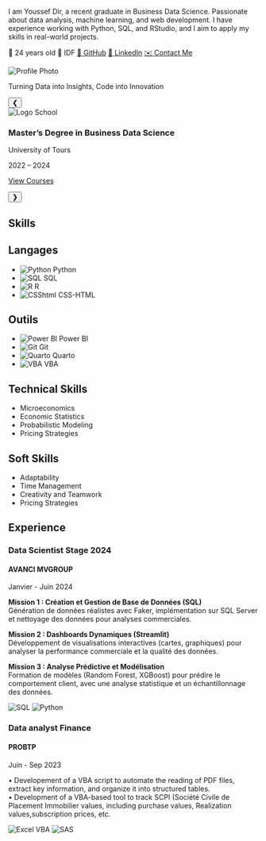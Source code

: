 <div class="profile-content">
<div class="profile-section">
<p>
I am Youssef Dir, a recent graduate in Business Data Science. Passionate about data analysis, machine learning, and web development. I have experience working with Python, SQL, and RStudio, and I aim to apply my skills in real-world projects.
</p>

<div class="tags-container">
<span class="tag">🎂 24 years old</span>
<span class="tag">📍 IDF</span>
<a href="https://github.com/youssefdir" class="tag">🐙 GitHub</a>
<a href="https://www.linkedin.com/in/youssefdir" class="tag">👔 LinkedIn</a>
<a href="mailto:youssef@example.com" class="tag">✉️ Contact Me</a>
</div>
</div>

<div class="profile-photo">
<img src="img.jpeg" alt="Profile Photo" class="profile-photo">
</div>

<div class="gray-background">
<div class="typing-effect">Turning Data into Insights, Code into Innovation</div> <!-- Typing effect -->
</div>

<div class="container">
<div class="education-section"><!-- Adjusted height -->
<button class="nav-button left-button">&#10094;</button> <!-- Flèche gauche -->
<div class="education-item">
<img id="education-logo" src="tours.png" alt="Logo School"> <!-- Ajout de l'ID -->
<div>
<h3 id="education-title">Master's Degree in Business Data Science</h3> <!-- Ajout de l'ID -->
<p id="education-institution">University of Tours</p> <!-- Ajout de l'ID -->
</div>
<div class="date-location">
<p id="education-period">2022 – 2024</p> <!-- Ajout de l'ID -->
</div>


<a href="https://mecen.univ-tours.fr/organisation-des-etudes" 
target="_blank" 
id="view-courses-btn" 
class="view-courses-btn">View Courses</a>
</div>
<button class="nav-button right-button">&#10095;</button> <!-- Flèche droite -->
</div>
</div>

<!-- Skills Section Title -->
<h2 class="skills-section-title">Skills</h2>

<!-- Section Skills -->
 <div class="skills-card">
<h2>Langages</h2>
<ul class="skills-list">
<li>
<img src="python-logo.png" alt="Python" class="skill-icon">
Python
</li>
<li>
<img src="sql-logo.jpg" alt="SQL" class="skill-icon">
SQL
</li>
<li>
<img src="rstudio.png" alt="R" class="skill-icon">
R
</li>
<li>
<img src="csshtml.jpg" alt="CSShtml" class="skill-icon">
CSS-HTML
</li>
</ul>
</div>

<!-- New Tools Card -->
<div class="skills-card tools-card">
<h2>Outils</h2>
<ul class="skills-list">

<li>
<img src="powerbi.webp" alt="Power BI" class="skill-icon">
Power BI
</li>
<li>
<img src="github.png" alt="Git" class="skill-icon">
Git
</li>
<li>
<img src="quarto.png" alt="Quarto" class="skill-icon">
Quarto
</li>
<li>
<img src="vba.png" alt="VBA" class="skill-icon">
VBA
</li>
</ul>
</div>

<!-- New Technical Skills Card -->
<div class="skills-card technical-skills-card">
<h2>Technical Skills</h2>
<ul class="skills-list">
<li>Microeconomics</li>
<li>Economic Statistics</li>
<li>Probabilistic Modeling</li>
<li>Pricing Strategies</li>
</ul>
</div>





<!-- New Soft Skills Card -->
<div class="skills-card Softskills-card">
<h2>Soft Skills</h2>
<ul class="skills-list">
<li>Adaptability</li>
<li>Time Management</li>
<li>Creativity and Teamwork</li>
<li>Pricing Strategies</li>
</ul>
</div>

<!-- Skills Section Title -->
<h2 class="experiences-title">Experience</h2>


<div class="card-container.stage">
<div class="card-stage">
<div class="card-title-stage">
<h3>Data Scientist Stage 2024</h3>
</div>
<div class="card-content-stage">
<h4>AVANCI MVGROUP</h4>
<p class="date">Janvier - Juin 2024</p>
<p class="description">
<strong>Mission 1 : Création et Gestion de Base de Données (SQL)</strong><br>
Génération de données réalistes avec Faker, implémentation sur SQL Server et nettoyage des données pour analyses commerciales.
</p>
<p class="description">
<strong>Mission 2 : Dashboards Dynamiques (Streamlit)</strong><br>
Développement de visualisations interactives (cartes, graphiques) pour analyser la performance commerciale et la qualité des données.
</p>
<p class="description">
<strong>Mission 3 : Analyse Prédictive et Modélisation</strong><br>
Formation de modèles (Random Forest, XGBoost) pour prédire le comportement client, avec une analyse statistique et un échantillonnage des données.
</p>

<div class="logos">
<img src="sql-logo.jpg" alt="SQL" class="logo" />
<img src="python-logo.png" alt="Python" class="logo" />
</div>
</div>

<div class="card-stage small-card">
<div class="card-title-stage">
<h3>Data analyst Finance</h3>
</div>
<div class="card-content-stage">
<h4>PROBTP</h4>
<p class="date">Juin - Sep 2023</p>
<p class="description">

• Developement of a VBA script to automate the reading of PDF files, extract key information, and organize it into structured tables.  
• Development of a VBA-based tool to track SCPI (Société Civile de Placement Immobilier values, including purchase values, 
Realization values,subscription prices, etc. 
</p>
<div class="logos">
<img src="vba.png" alt="Excel VBA" class="logo" />
<img src="SAS.png" alt="SAS" class="logo" />
</div>

</div>
</div>
</div>







<script>
// Données pour les diplômes
const educationData = [
  {
    title: "Master's Degree in Business Data Science",
    institution: "University of Tours",
    period: "2022 – 2024",
    logo: "tours.png" // Chemin du logo pour le Master
  },
  {
    title: "Bachelor's Degree in Economics, Data",
    institution: "University of Tours",
    period: "2018 – 2022",
    logo: "tours.png" // Chemin du logo pour le Bachelor
  }
];

let currentIndex = 0; // Index actuel dans le tableau

// Fonction pour mettre à jour l'affichage
function updateEducation() {
  const educationTitle = document.getElementById('education-title');
  const educationInstitution = document.getElementById('education-institution');
  const educationPeriod = document.getElementById('education-period');
  const educationLogo = document.getElementById('education-logo');

  // Mettre à jour le contenu avec les données actuelles
  educationTitle.textContent = educationData[currentIndex].title;
  educationInstitution.textContent = educationData[currentIndex].institution;
  educationPeriod.textContent = educationData[currentIndex].period;
  educationLogo.src = educationData[currentIndex].logo; // Mettre à jour le logo
}

// Gestionnaire d'événement pour la flèche gauche
document.querySelector('.left-button').addEventListener('click', () => {
  currentIndex = (currentIndex - 1 + educationData.length) % educationData.length; // Passer au précédent
  updateEducation();
});

// Gestionnaire d'événement pour la flèche droite
document.querySelector('.right-button').addEventListener('click', () => {
  currentIndex = (currentIndex + 1) % educationData.length; // Passer au suivant
  updateEducation();
});

// Initialisation : afficher le premier diplôme au chargement de la page
updateEducation();



function updateEducation() {
  const educationTitle = document.getElementById('education-title');
  const educationInstitution = document.getElementById('education-institution');
  const educationPeriod = document.getElementById('education-period');
  const educationLogo = document.getElementById('education-logo');

  // Supprimer l'animation pour la relancer
  educationTitle.classList.remove('slide-animation');
  educationInstitution.classList.remove('slide-animation');

  // Mettre à jour les données
  educationTitle.textContent = educationData[currentIndex].title;
  educationInstitution.textContent = educationData[currentIndex].institution;
  educationPeriod.textContent = educationData[currentIndex].period;
  educationLogo.src = educationData[currentIndex].logo;

  // Relancer l'animation après un court délai
  setTimeout(() => {
    educationTitle.classList.add('slide-animation');
    educationInstitution.classList.add('slide-animation');
  }, 100);
}


</script>
